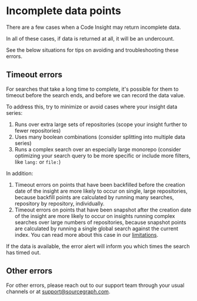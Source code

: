 # Incomplete data points

There are a few cases when a Code Insight may return incomplete data.

In all of these cases, if data is returned at all, it will be an undercount.

See the below situations for tips on avoiding and troubleshooting these errors.

## Timeout errors

For searches that take a long time to complete, it's possible for them to timeout before the search ends, and before we can record the data value.

To address this, try to minimize or avoid cases where your insight data series:

1. Runs over extra large sets of repositories (scope your insight further to fewer repositories)
1. Uses many boolean combinations (consider splitting into multiple data series)
1. Runs a complex search over an especially large monorepo (consider optimizing your search query to be more specific or include more filters, like `lang:` or `file:`)

In addition:

1. Timeout errors on points that have been backfilled before the creation date of the insight are more likely to occur on single, large repositories, because backfill points are calculated by running many searches, repository by repository, individually.
1. Timeout errors on points that have been snapshot after the creation date of the insight are more likely to occur on insights running complex searches over large numbers of repositories, because snapshot points are calculated by running a single global search against the current index.
You can read more about this case in our [limitations](/code_insights/explanations/current_limitations_of_code_insights#accuracy-considerations-for-an-insight-query-returning-a-large-result-set).

If the data is available, the error alert will inform you which times the search has timed out.

## Other errors

For other errors, please reach out to our support team through your usual channels or at support@sourcegraph.com.
